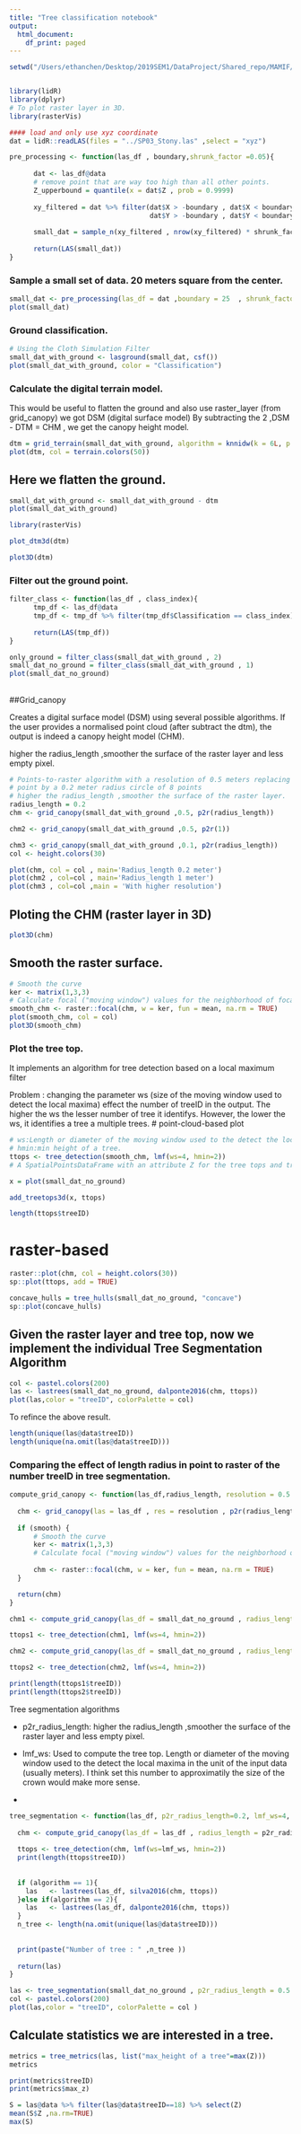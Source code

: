 ```yaml
---
title: "Tree classification notebook"
output:
  html_document:
    df_print: paged
---
```


```r
setwd("/Users/ethanchen/Desktop/2019SEM1/DataProject/Shared_repo/MAMIF/")


library(lidR)
library(dplyr)
# To plot raster layer in 3D.
library(rasterVis)
```


```r

#### load and only use xyz coordinate
dat = lidR::readLAS(files = "../SP03_Stony.las" ,select = "xyz")

pre_processing <- function(las_df , boundary,shrunk_factor =0.05){
      
      dat <- las_df@data
      # remove point that are way too high than all other points.
      Z_upperbound = quantile(x = dat$Z , prob = 0.9999)
      
      xy_filtered = dat %>% filter(dat$X > -boundary , dat$X < boundary,
                                   dat$Y > -boundary , dat$Y < boundary , dat$Z < Z_upperbound) 
      
      small_dat = sample_n(xy_filtered , nrow(xy_filtered) * shrunk_factor )
      
      return(LAS(small_dat))
}


```



### Sample a small set of data. 20 meters square from the center. 
```r
small_dat <- pre_processing(las_df = dat ,boundary = 25  , shrunk_factor = 0.4)
plot(small_dat)
```



### Ground classification.
```r
# Using the Cloth Simulation Filter
small_dat_with_ground <- lasground(small_dat, csf())
plot(small_dat_with_ground, color = "Classification")
```

### Calculate the digital terrain model.
This would be useful to flatten the ground and also use raster_layer (from grid_canopy) we got DSM (digital surface model)
By subtracting the 2 ,DSM - DTM = CHM , we get the canopy height model.

```r
dtm = grid_terrain(small_dat_with_ground, algorithm = knnidw(k = 6L, p = 2))
plot(dtm, col = terrain.colors(50))
```

## Here we flatten the ground.
```r
small_dat_with_ground <- small_dat_with_ground - dtm
plot(small_dat_with_ground)
```

```r
library(rasterVis)

plot_dtm3d(dtm)

plot3D(dtm)
```


### Filter out the ground point.

```r

filter_class <- function(las_df , class_index){
      tmp_df <- las_df@data
      tmp_df <- tmp_df %>% filter(tmp_df$Classification == class_index)
      
      return(LAS(tmp_df))
}
```

```r
only_ground = filter_class(small_dat_with_ground , 2)
small_dat_no_ground = filter_class(small_dat_with_ground , 1)
plot(small_dat_no_ground)
```


##

##Grid_canopy


Creates a digital surface model (DSM) using several possible algorithms. If the user provides a normalised point cloud (after subtract the dtm), the output is indeed a canopy height model (CHM).

higher the radius_length ,smoother the surface of the raster layer and less empty pixel.
```r
# Points-to-raster algorithm with a resolution of 0.5 meters replacing each
# point by a 0.2 meter radius circle of 8 points
# higher the radius_length ,smoother the surface of the raster layer.
radius_length = 0.2
chm <- grid_canopy(small_dat_with_ground ,0.5, p2r(radius_length))

chm2 <- grid_canopy(small_dat_with_ground ,0.5, p2r(1))

chm3 <- grid_canopy(small_dat_with_ground ,0.1, p2r(radius_length))
col <- height.colors(30)

plot(chm, col = col , main='Radius_length 0.2 meter')
plot(chm2 , col=col , main='Radius_length 1 meter')
plot(chm3 , col=col ,main = 'With higher resolution')
```

## Ploting the CHM (raster layer in 3D)
```r
plot3D(chm)
```

## Smooth the raster surface.
```r
# Smooth the curve 
ker <- matrix(1,3,3)
# Calculate focal ("moving window") values for the neighborhood of focal cells using a matrix of weights, perhaps in combination with a function.
smooth_chm <- raster::focal(chm, w = ker, fun = mean, na.rm = TRUE)
plot(smooth_chm, col = col)
plot3D(smooth_chm)
```


### Plot the tree top.
It implements an algorithm for tree detection based on a local maximum filter

Problem : changing the parameter ws (size of the moving window used to detect the local maxima) effect the number of treeID in the output. The higher the ws the lesser number of tree it identifys. However, the lower the ws, it identifies a tree a multiple trees.
# point-cloud-based plot
```r
# ws:Length or diameter of the moving window used to the detect the local maxima in the unit of the input data (usually meters)
# hmin:min height of a tree.
ttops <- tree_detection(smooth_chm, lmf(ws=4, hmin=2))
# A SpatialPointsDataFrame with an attribute Z for the tree tops and treeID with an individual ID for each tree.

x = plot(small_dat_no_ground)

add_treetops3d(x, ttops)

```

```r
length(ttops$treeID)
```

# raster-based
```r
raster::plot(chm, col = height.colors(30))
sp::plot(ttops, add = TRUE)
```

```r
concave_hulls = tree_hulls(small_dat_no_ground, "concave")
sp::plot(concave_hulls)
```


## Given the raster layer and tree top, now we implement the individual Tree Segmentation Algorithm

```r
col <- pastel.colors(200)
las <- lastrees(small_dat_no_ground, dalponte2016(chm, ttops))
plot(las,color = "treeID", colorPalette = col)
```


To refince the above result.
```r
length(unique(las@data$treeID))
length(unique(na.omit(las@data$treeID)))
```

### Comparing the effect of length radius in point to raster of the number treeID in tree segmentation.
```r

compute_grid_canopy <- function(las_df,radius_length, resolution = 0.5 , smooth= TRUE){
  
  chm <- grid_canopy(las = las_df , res = resolution , p2r(radius_length))
  
  if (smooth) {
      # Smooth the curve 
      ker <- matrix(1,3,3)
      # Calculate focal ("moving window") values for the neighborhood of focal cells using a matrix of weights, perhaps in combination with a function.
      
      chm <- raster::focal(chm, w = ker, fun = mean, na.rm = TRUE)
  }

  return(chm)
}

chm1 <- compute_grid_canopy(las_df = small_dat_no_ground , radius_length = 0.2)

ttops1 <- tree_detection(chm1, lmf(ws=4, hmin=2))

chm2 <- compute_grid_canopy(las_df = small_dat_no_ground , radius_length = 1)

ttops2 <- tree_detection(chm2, lmf(ws=4, hmin=2))

print(length(ttops1$treeID))
print(length(ttops2$treeID))
```

Tree segmentation algorithms

* p2r_radius_length:  higher the radius_length ,smoother the surface of the raster layer and less empty pixel.

* lmf_ws: Used to compute the tree top. Length or diameter of the moving window used to the detect the local maxima in the unit of the input data (usually meters). I think set this number to approximatily the size of the crown would make more sense.

* 
```r


tree_segmentation <- function(las_df, p2r_radius_length=0.2, lmf_ws=4, algorithm =1,resolution = 0.5 , smooth= TRUE){
  
  chm <- compute_grid_canopy(las_df = las_df , radius_length = p2r_radius_length ,resolution = resolution , smooth = smooth)
  
  ttops <- tree_detection(chm, lmf(ws=lmf_ws, hmin=2))
  print(length(ttops$treeID))
  
  
  if (algorithm == 1){
    las   <- lastrees(las_df, silva2016(chm, ttops))
  }else if(algorithm == 2){
    las   <- lastrees(las_df, dalponte2016(chm, ttops))
  }
  n_tree <- length(na.omit(unique(las@data$treeID)))
  
  
  print(paste("Number of tree : " ,n_tree ))
  
  return(las)
}

las <- tree_segmentation(small_dat_no_ground , p2r_radius_length = 0.5 , lmf_ws = 6.5 , algorithm = 2)
col <- pastel.colors(200)
plot(las,color = "treeID", colorPalette = col )
```



## Calculate statistics we are interested in a tree.
```r
metrics = tree_metrics(las, list("max_height of a tree"=max(Z)))
metrics
```


```r
print(metrics$treeID)
print(metrics$max_z)
```

```r
S = las@data %>% filter(las@data$treeID==18) %>% select(Z) 
mean(S$Z ,na.rm=TRUE)
max(S)
```


